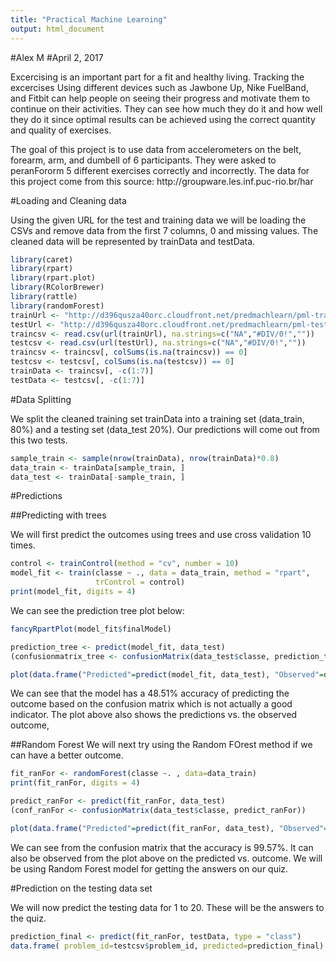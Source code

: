 ---
title: "Practical Machine Learning"
output: html_document
---
#Alex M
#April 2, 2017

Excercising is an important part for a fit and healthy living. Tracking the excercises Using different devices such as Jawbone Up, Nike FuelBand, and Fitbit can help people on seeing their progress and motivate them to continue on their activities. They can see how much they do it and how well they do it since optimal results can be achieved using the correct quantity and quality of exercises.

The goal of this project is to use data from accelerometers on the belt, forearm, arm, and dumbell of 6 participants. They were asked to peranFororm 5 different exercises correctly and incorrectly. The data for this project come from this source: http://groupware.les.inf.puc-rio.br/har

#Loading and Cleaning data

Using the given URL for the test and training data we will be loading the CSVs and remove data from the first 7 columns, 0 and missing values. The cleaned data will be represented by trainData and testData. 

```{r}
library(caret)
library(rpart)
library(rpart.plot)
library(RColorBrewer)
library(rattle)
library(randomForest)
trainUrl <- "http://d396qusza40orc.cloudfront.net/predmachlearn/pml-training.csv"
testUrl <- "http://d396qusza40orc.cloudfront.net/predmachlearn/pml-testing.csv"
traincsv <- read.csv(url(trainUrl), na.strings=c("NA","#DIV/0!",""))
testcsv <- read.csv(url(testUrl), na.strings=c("NA","#DIV/0!",""))
traincsv <- traincsv[, colSums(is.na(traincsv)) == 0]
testcsv <- testcsv[, colSums(is.na(testcsv)) == 0]
trainData <- traincsv[, -c(1:7)]
testData <- testcsv[, -c(1:7)]
```

#Data Splitting

We split the cleaned training set trainData into a training set (data_train, 80%) and a testing set (data_test 20%). Our predictions will come out from this two tests.

```{r}
sample_train <- sample(nrow(trainData), nrow(trainData)*0.8)
data_train <- trainData[sample_train, ]
data_test <- trainData[-sample_train, ]
```


#Predictions

##Predicting with trees

We will first predict the outcomes using trees and use cross validation 10 times.
```{r}
control <- trainControl(method = "cv", number = 10)
model_fit <- train(classe ~ ., data = data_train, method = "rpart", 
                   trControl = control)
print(model_fit, digits = 4)
```


We can see the prediction tree plot below:

```{r}
fancyRpartPlot(model_fit$finalModel)
``` 




```{r}

prediction_tree <- predict(model_fit, data_test)
(confusionmatrix_tree <- confusionMatrix(data_test$classe, prediction_tree))
```


```{r}
plot(data.frame("Predicted"=predict(model_fit, data_test), "Observed"=data_test$classe))
```
We can see that the model has a 48.51% accuracy of predicting the outcome based on the confusion matrix which is not actually a good indicator. The plot above also shows the predictions vs. the observed outcome,

##Random Forest
We will next try using the Random FOrest method if we can have a better outcome.


```{r}
fit_ranFor <- randomForest(classe ~. , data=data_train)
print(fit_ranFor, digits = 4)
```

```{r}
predict_ranFor <- predict(fit_ranFor, data_test)
(conf_ranFor <- confusionMatrix(data_test$classe, predict_ranFor))
```

```{r}
plot(data.frame("Predicted"=predict(fit_ranFor, data_test), "Observed"=data_test$classe))
```

We can see from the confusion matrix that the accuracy is 99.57%. It can also be observed from the plot above on the predicted vs. outcome. We will be using Random Forest model for getting the answers on our quiz.


#Prediction on the testing data set

We will now predict the testing data for 1 to 20. These will be the answers to the quiz.

```{r}
prediction_final <- predict(fit_ranFor, testData, type = "class")
data.frame( problem_id=testcsv$problem_id, predicted=prediction_final)
```